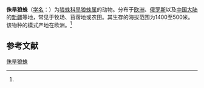 {{Speciesbox
| name = 侏旱狼蛛
| status = 
| status_system = 
| image = Xerolycosa miniata 070817.jpg
| genus = Xerolycosa
| species = miniata
| authority = (C.L.Koch, 1834)<ref name='id13948'>{{cite web| url =http://www.bioinfo.cn/db05/BjdwSpecies.php?action=view&id=13948| title =侏旱狼蛛| work =《中国动物物种编目数据库》| publisher =中国科学院微生物研究所| author =中国科学院动物研究所| accessdate =2009-04-28| deadurl =yes| archiveurl =https://web.archive.org/web/20160305021733/http://www.bioinfo.cn/db05/BjdwSpecies.php?action=view&id=13948| archivedate =2016-03-05}}</ref>
}}

'''侏旱狼蛛'''（[[学名|学名]]：{{lang|la|''Xerolycosa miniata''}}）为[[狼蛛科|狼蛛科]][[旱狼蛛属|旱狼蛛属]]的动物。分布于[[欧洲|欧洲]]、[[俄罗斯|俄罗斯]]以及[[中国大陆|中国大陆]]的[[新疆|新疆]]等地，常见于牧场、苜蓿地或农田。其生存的海拔范围为1400至500米。该物种的模式产地在欧洲。<ref name='id13948'/>

== 参考文献 ==
{{reflist}}

{{Wikispecies|Xerolycosa miniata}}
{{Taxonbar|from=Q147983}}

[[Category:旱狼蛛属|侏旱狼蛛]]


{{蜘蛛小作品}}